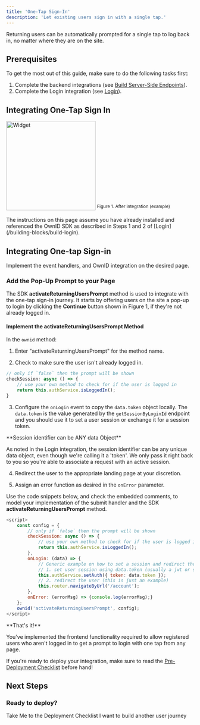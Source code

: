 ```yaml
---
title: 'One-Tap Sign-In'
description: 'Let existing users sign in with a single tap.'
---
```

Returning users can be automatically prompted for a single tap to log back in, no matter where they are on the site.
 
## Prerequisites
To get the most out of this guide, make sure to do the following tasks first: 

1. Complete the backend integrations (see [Build Server-Side Endpoints](/building-blocks/build-server-endpoints)).
2. Complete the Login integration (see [Login](/building-blocks/build-login)). 

## Integrating One-Tap Sign In

<img
  width="240"
  src="/images/returning-user.png"
  alt="Widget"
  />
<sup>Figure 1. After integration (example)</sup>

<Note>
The instructions on this page assume you have already installed and referenced the OwnID SDK as described in Steps 1 and 2 of [Login](/building-blocks/build-login).
</Note>

## Integrating One-tap Sign-in

Implement the event handlers, and OwnID integration on the desired page.

### Add the Pop-Up Prompt to your Page

The SDK **activateReturningUsersPrompt** method is used to integrate with the one-tap sign-in journey. It starts by offering users on the site a pop-up to login by clicking the **Continue** button shown in Figure 1, if they're not already logged in.  

#### Implement the **activateReturningUsersPrompt** Method

In the `ownid` method:

1. Enter "activateReturningUsersPrompt" for the method name. 

2. Check to make sure the user isn't already logged in.
```Javascript Show prompt only to logged out users 
// only if `false` then the prompt will be shown 
checkSession: async () => { 
    // use your own method to check for if the user is logged in
    return this.authService.isLoggedIn(); 
}
```
3. Configure the `onLogin` event to copy the `data.token` object locally. The `data.token` is the value generated by the `getSessionByLoginId` endpoint and you should use it to set a user session or exchange it for a session token.

<Note>
**Session identifier can be ANY data Object**

As noted in the Login integration, the session identifier can be any unique data object, even though we're calling it a 'token'. We only pass it right back to you so you're able to associate a request with an active session.
</Note>

4. Redirect the user to the appropriate landing page at your discretion.

5. Assign an error function as desired in the `onError` parameter.

Use the code snippets below, and check the embedded comments, to model your implementation of the submit handler and the SDK **activateReturningUsersPrompt** method.  

<CodeGroup>

```javascript Javascript
<script>
    const config = {
        // only if `false` then the prompt will be shown 
        checkSession: async () => {
            // use your own method to check for if the user is logged in
            return this.authService.isLoggedIn();
        },
        onLogin: (data) => {
            // Generic example on how to set a session and redirect the user (use your own!)
            // 1. set user session using data.token (usually a jwt or session token), generated in your backend and sent through the OwnID server
            this.authService.setAuth({ token: data.token });
            // 2. redirect the user (this is just an example)
            this.router.navigateByUrl('/account');
        },
        onError: (errorMsg) => {console.log(errorMsg);}
    };
    ownid('activateReturningUsersPrompt', config);
</script>
```
</CodeGroup>


<Check>
**That's it!** 

You've implemented the frontend functionality required to allow registered users who aren't logged in to get a prompt to login with one tap from any page.

If you're ready to deploy your integration, make sure to read the [Pre-Deployment Checklist](/building-blocks/pre-deployment-checklist) before hand!

</Check>

## Next Steps

### Ready to deploy?

<CardGroup cols={2}>
<Card title="YES!" href="/building-blocks/pre-deployment-checklist" icon="rocket-launch">
 Take Me to the Deployment Checklist
</Card>

<Card title="NOT YET" href="/building-blocks/build-frontend-integration"  icon="screwdriver-wrench">
 I want to build another user journey
</Card>


</CardGroup>

